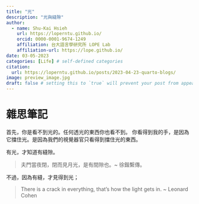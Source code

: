 ```yaml
---
title: "光"
description: "光與縫隙"
author:
  - name: Shu-Kai Hsieh
    url: https://loperntu.github.io/
    orcid: 0000-0001-9674-1249
    affiliation: 台大語言學研究所 LOPE Lab
    affiliation-url: https://lope.github.io/ 
date: 03-05-2023
categories: [Life] # self-defined categories
citation: 
  url: https://loperntu.github.io/posts/2023-04-23-quarto-blogs/ 
image: preview_image.jpg
draft: false # setting this to `true` will prevent your post from appearing on your listing page until you're ready!
---
```



# 雜思筆記  

首先，你是看不到光的。任何透光的東西你也看不到。
你看得到我的手，是因為它擋住光。是因為我們的視覺器官只看得到擋住光的東西。

有光，才知道有縫隙。

> 夫門當夜閉，閉而見月光，是有間隙也。~ 徐鍇繫傳。

不過，因為有縫，才見得到光；

> There is a crack in everything, that's how the light gets in. ~ Leonard Cohen

